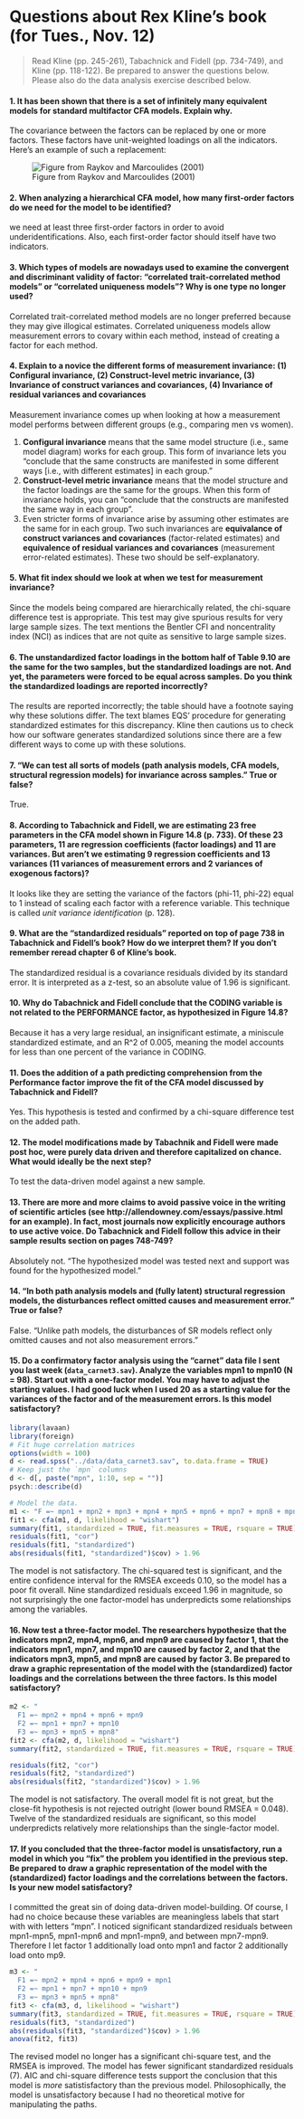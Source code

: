 Questions about Rex Kline's book (for Tues., Nov. 12)
===============================================================================

> Read Kline (pp. 245-261), Tabachnick and Fidell (pp. 734-749), and Kline (pp. 118-122). Be prepared to answer the questions below. Please also do the data analysis exercise described below. 
 
#### 1. It has been shown that there is a set of infinitely many equivalent models for standard multifactor CFA models. Explain why.

The covariance between the factors can be replaced by one or more factors. These factors have unit-weighted loadings on all the indicators. Here's an example of such a replacement:

![Figure from Raykov and Marcoulides (2001)](figure/09_infinite_models.PNG)



#### 2. When analyzing a hierarchical CFA model, how many first-order factors do we need for the model to be identified?

we need at least three first-order factors in order to avoid underidentifications. Also, each first-order factor should itself have two indicators.



#### 3. Which types of models are nowadays used to examine the convergent and discriminant validity of factor: "correlated trait-correlated method models" or "correlated uniqueness models"? Why is one type no longer used?

Correlated trait-correlated method models are no longer preferred because they may give illogical estimates. Correlated uniqueness models allow measurement errors to covary within each method, instead of creating a factor for each method.



#### 4. Explain to a novice the different forms of measurement invariance: (1) Configural invariance, (2) Construct-level metric invariance, (3) Invariance of construct variances and covariances, (4) Invariance of residual variances and covariances

Measurement invariance comes up when looking at how a measurement model performs between different groups (e.g., comparing men vs women). 

1. **Configural invariance** means that the same model structure (i.e., same model diagram) works for each group. This form of invariance lets you "conclude that the same constructs are manifested in some different ways [i.e., with different estimates] in each group."
2. **Construct-level metric invariance** means that the model structure and the factor loadings are the same for the groups. When this form of invariance holds, you can "conclude that the constructs are manifested the same way in each group".
3. Even stricter forms of invariance arise by assuming other estimates are the same for in each group. Two such invariances are **equivalance of construct variances and covariances** (factor-related estimates) and **equivalence of residual variances and covariances** (measurement error-related estimates). These two should be self-explanatory.



#### 5. What fit index should we look at when we test for measurement invariance?

Since the models being compared are hierarchically related, the chi-square difference test is appropriate. This test may give spurious results for very large sample sizes. The text mentions the Bentler CFI and noncentrality index (NCI) as indices that are not quite as sensitive to large sample sizes.



#### 6. The unstandardized factor loadings in the bottom half of Table 9.10 are the same for the two samples, but the standardized loadings are not. And yet, the parameters were forced to be equal across samples. Do you think the standardized loadings are reported incorrectly?

The results are reported incorrectly; the table should have a footnote saying why these solutions differ. The text blames EQS' procedure for generating standardized estimates for this discrepancy. Kline then cautions us to check how our software generates standardized solutions since there are a few different ways to come up with these solutions.



#### 7. "We can test all sorts of models (path analysis models, CFA models, structural regression models) for invariance across samples." True or false?

True.



#### 8. According to Tabachnick and Fidell, we are estimating 23 free parameters in the CFA model shown in Figure 14.8 (p. 733). Of these 23 parameters, 11 are regression coefficients (factor loadings) and 11 are variances. But aren't we estimating 9 regression coefficients and 13 variances (11 variances of measurement errors and 2 variances of exogenous factors)?

It looks like they are setting the variance of the factors (phi-11, phi-22) equal to 1 instead of scaling each factor with a reference variable. This technique is called _unit variance identification_ (p. 128).



#### 9. What are the "standardized residuals" reported on top of page 738 in Tabachnick and Fidell's book? How do we interpret them? If you don't remember reread chapter 6 of Kline's book.

The standardized residual is a covariance residuals divided by its standard error. It is interpreted as a z-test, so an absolute value of 1.96 is significant.



#### 10. Why do Tabachnick and Fidell conclude that the CODING variable is not related to the PERFORMANCE factor, as hypothesized in Figure 14.8?

Because it has a very large residual, an insignificant estimate, a miniscule standardized estimate, and an R^2 of 0.005, meaning the model accounts for less than one percent of the variance in CODING.



#### 11. Does the addition of a path predicting comprehension from the Performance factor improve the fit of the CFA model discussed by Tabachnick and Fidell?

Yes. This hypothesis is tested and confirmed by a chi-square difference test on the added path.



#### 12. The model modifications made by Tabachnik and Fidell were made post hoc, were purely data driven and therefore capitalized on chance. What would ideally be the next step?

To test the data-driven model against a new sample.



#### 13. There are more and more claims to avoid passive voice in the writing of scientific articles (see http://allendowney.com/essays/passive.html for an example). In fact, most journals now explicitly encourage authors to use active voice. Do Tabachnick and Fidell follow this advice in their sample results section on pages 748-749?

Absolutely not. "The hypothesized model was tested next and support was found for the hypothesized model."



#### 14. "In both path analysis models and (fully latent) structural regression models, the disturbances reflect omitted causes and measurement error." True or false?

False. "Unlike path models, the disturbances of SR models reflect only omitted causes and not also measurement errors."



#### 15. Do a confirmatory factor analysis using the "carnet" data file I sent you last week (`data_carnet3.sav`). Analyze the variables mpn1 to mpn10 (N = 98). Start out with a one-factor model. You may have to adjust the starting values. I had good luck when I used 20 as a starting value for the variances of the factor and of the measurement errors. Is this model satisfactory?

```r
library(lavaan)
library(foreign)
# Fit huge correlation matrices
options(width = 100)
d <- read.spss("../data/data_carnet3.sav", to.data.frame = TRUE)
# Keep just the `mpn` columns
d <- d[, paste("mpn", 1:10, sep = "")]
psych::describe(d)

# Model the data.
m1 <- "F =~ mpn1 + mpn2 + mpn3 + mpn4 + mpn5 + mpn6 + mpn7 + mpn8 + mpn9 + mpn10"
fit1 <- cfa(m1, d, likelihood = "wishart")
summary(fit1, standardized = TRUE, fit.measures = TRUE, rsquare = TRUE)
residuals(fit1, "cor")
residuals(fit1, "standardized")
abs(residuals(fit1, "standardized")$cov) > 1.96
```

The model is not satisfactory. The chi-squared test is significant, and the entire confidence interval for the RMSEA exceeds 0.10, so the model has a poor fit overall. Nine standardized residuals exceed 1.96 in magnitude, so not surprisingly the one factor-model has underpredicts some relationships among the variables.



#### 16. Now test a three-factor model. The researchers hypothesize that the indicators mpn2, mpn4, mpn6, and mpn9 are caused by factor 1, that the indicators mpn1, mpn7, and mpn10 are caused by factor 2, and that the indicators mpn3, mpn5, and mpn8 are caused by factor 3. Be prepared to draw a graphic representation of the model with the (standardized) factor loadings and the correlations between the three factors. Is this model satisfactory?


```r
m2 <- "
  F1 =~ mpn2 + mpn4 + mpn6 + mpn9
  F2 =~ mpn1 + mpn7 + mpn10
  F3 =~ mpn3 + mpn5 + mpn8"
fit2 <- cfa(m2, d, likelihood = "wishart")
summary(fit2, standardized = TRUE, fit.measures = TRUE, rsquare = TRUE)

residuals(fit2, "cor")
residuals(fit2, "standardized")
abs(residuals(fit2, "standardized")$cov) > 1.96
```

The model is not satisfactory. The overall model fit is not great, but the close-fit hypothesis is not rejected outright (lower bound RMSEA = 0.048). Twelve of the standardized residuals are significant, so this model underpredicts relatively more relationships than the single-factor model.



#### 17. If you concluded that the three-factor model is unsatisfactory, run a model in which you "fix" the problem you identified in the previous step. Be prepared to draw a graphic representation of the model with the (standardized) factor loadings and the correlations between the factors. Is your new model satisfactory?
 
I committed the great sin of doing data-driven model-building. Of course, I had no choice because these variables are meaningless labels that start with with letters "mpn". I noticed significant standardized residuals between mpn1-mpn5, mpn1-mpn6 and mpn1-mpn9, and between mpn7-mpn9. Therefore I let factor 1 additionally load onto mpn1 and factor 2 additionally load onto mp9.

```r
m3 <- "
  F1 =~ mpn2 + mpn4 + mpn6 + mpn9 + mpn1
  F2 =~ mpn1 + mpn7 + mpn10 + mpn9
  F3 =~ mpn3 + mpn5 + mpn8"
fit3 <- cfa(m3, d, likelihood = "wishart")
summary(fit3, standardized = TRUE, fit.measures = TRUE, rsquare = TRUE)
residuals(fit3, "standardized")
abs(residuals(fit3, "standardized")$cov) > 1.96
anova(fit2, fit3)
```

The revised model no longer has a significant chi-square test, and the RMSEA is improved. The model has fewer significant standardized residuals (7). AIC and chi-square difference tests support the conclusion that this model is _more_ satistisfactory than the previous model. Philosophically, the model is unsatisfactory because I had no theoretical motive for manipulating the paths.
